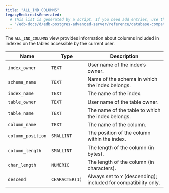 ```yaml
---
title: "ALL_IND_COLUMNS"
legacyRedirectsGenerated:
  # This list is generated by a script. If you need add entries, use the `legacyRedirects` key.
  - "/edb-docs/d/edb-postgres-advanced-server/reference/database-compatibility-for-oracle-developers-reference-guide/9.6/Database_Compatibility_for_Oracle_Developers_Reference_Guide.1.112.html"
---
```


<div id="all_ind_columns" class="registered_link"></div>

The `ALL_IND_COLUMNS` view provides information about columns included in indexes on the tables accessible by the current user.

| Name              | Type           | Description                                                      |
| ----------------- | -------------- | ---------------------------------------------------------------- |
| `index_owner`     | `TEXT`         | User name of the index’s owner.                                  |
| `schema_name`     | `TEXT`         | Name of the schema in which the index belongs.                   |
| `index_name`      | `TEXT`         | The name of the index.                                           |
| `table_owner`     | `TEXT`         | User name of the table owner.                                    |
| `table_name`      | `TEXT`         | The name of the table to which the index belongs.                |
| `column_name`     | `TEXT`         | The name of the column.                                          |
| `column_position` | `SMALLINT`     | The position of the column within the index.                     |
| `column_length`   | `SMALLINT`     | The length of the column (in bytes).                             |
| `char_length`     | `NUMERIC`      | The length of the column (in characters).                        |
| `descend`         | `CHARACTER(1)` | Always set to `Y` (descending); included for compatibility only. |
